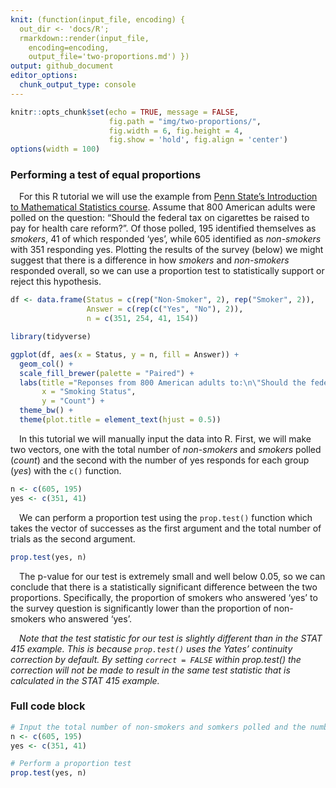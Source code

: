 ```yaml
---
knit: (function(input_file, encoding) {
  out_dir <- 'docs/R';
  rmarkdown::render(input_file,
    encoding=encoding,
    output_file='two-proportions.md') })
output: github_document
editor_options:
  chunk_output_type: console
---
```

  
```r
knitr::opts_chunk$set(echo = TRUE, message = FALSE,
                      fig.path = "img/two-proportions/",
                      fig.width = 6, fig.height = 4,
                      fig.show = 'hold', fig.align = 'center')
options(width = 100)
```

### Performing a test of equal proportions

&emsp;For this R tutorial we will use the example from [Penn State's Introduction to Mathematical Statistics course](https://online.stat.psu.edu/stat415/lesson/9/9.4).  Assume that 800 American adults were polled on the question: "Should the federal tax on cigarettes be raised to pay for health care reform?".  Of those polled, 195 identified themselves as *smokers*, 41 of which responded 'yes', while 605 identified as *non-smokers* with 351 responding yes.  Plotting the results of the survey (below) we might suggest that there is a difference in how *smokers* and *non-smokers* responded overall, so we can use a proportion test to statistically support or reject this hypothesis.

```r
df <- data.frame(Status = c(rep("Non-Smoker", 2), rep("Smoker", 2)),
                 Answer = c(rep(c("Yes", "No"), 2)),
                 n = c(351, 254, 41, 154))

library(tidyverse)

ggplot(df, aes(x = Status, y = n, fill = Answer)) +
  geom_col() +
  scale_fill_brewer(palette = "Paired") +
  labs(title ="Reponses from 800 American adults to:\n\"Should the federal tax on cigarettes be raised to pay for health care reform?\"",
       x = "Smoking Status",
       y = "Count") +
  theme_bw() +
  theme(plot.title = element_text(hjust = 0.5))
```

&emsp;In this tutorial we will manually input the data into R.  First, we will make two vectors, one with the total number of *non-smokers* and *smokers* polled (*count*) and the second with the number of yes responds for each group (*yes*) with the `c()` function.

```r
n <- c(605, 195)
yes <- c(351, 41)
```

&emsp;We can perform a proportion test using the `prop.test()` function which takes the vector of successes as the first argument and the total number of trials as the second argument.

```r
prop.test(yes, n)
```

&emsp;The p-value for our test is extremely small and well below 0.05, so we can conclude that there is a statistically significant difference between the two proportions. Specifically, the proportion of smokers who answered 'yes' to the survey question is significantly lower than the proportion of non-smokers who answered 'yes'.

&emsp;*Note that the test statistic for our test is slightly different than in the STAT 415 example. This is because `prop.test()` uses the Yates' continuity correction by default. By setting `correct = FALSE` within prop.test() the correction will not be made to result in the same test statistic that is calculated in the STAT 415 example.*

### Full code block

```r
# Input the total number of non-smokers and somkers polled and the number of yes responses for each
n <- c(605, 195)
yes <- c(351, 41)

# Perform a proportion test
prop.test(yes, n)
```

